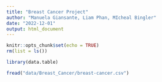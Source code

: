 ```yaml
---
title: "Breast Cancer Project"
author: "Manuela Giansante, Liam Phan, MIcheal Bingler"
date: "2022-12-01"
output: html_document
---
```


```r
knitr::opts_chunk$set(echo = TRUE)
rm(list = ls())
```

```r
library(data.table)
```
```r
fread("data/Breast_Cancer/breast-cancer.csv")
```


